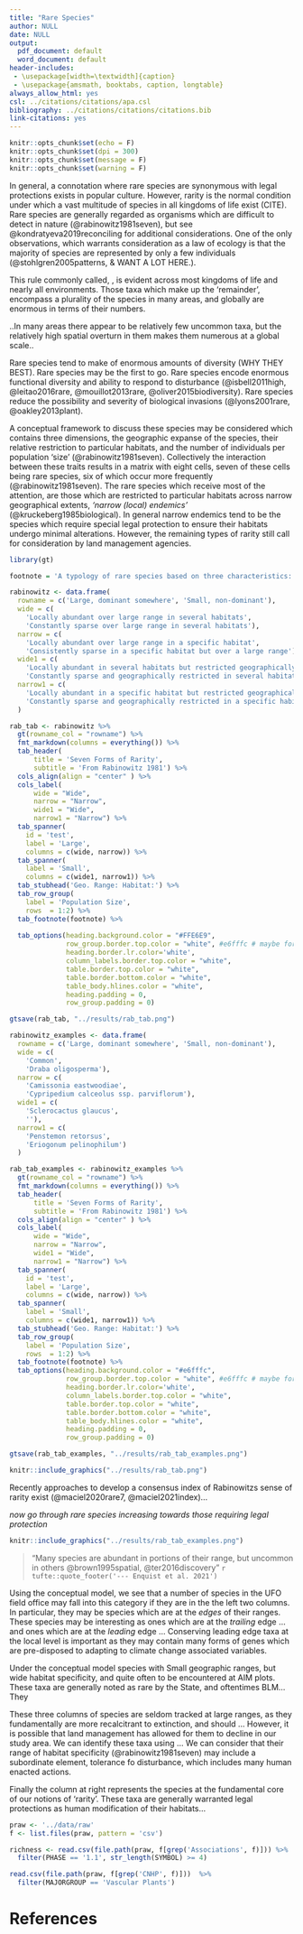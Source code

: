 ```yaml
---
title: "Rare Species"
author: NULL
date: NULL
output:
  pdf_document: default
  word_document: default
header-includes: 
 - \usepackage[width=\textwidth]{caption}
 - \usepackage{amsmath, booktabs, caption, longtable}
always_allow_html: yes
csl: ../citations/citations/apa.csl
bibliography: ../citations/citations/citations.bib
link-citations: yes
---
```


```r
knitr::opts_chunk$set(echo = F)
knitr::opts_chunk$set(dpi = 300) 
knitr::opts_chunk$set(message = F)
knitr::opts_chunk$set(warning = F)
```

In general, a connotation where rare species are synonymous with legal protections exists in popular culture. However, rarity is the normal condition under which a vast multitude of species in all kingdoms of life exist (CITE). Rare species are generally regarded as organisms which are difficult to detect in nature (@rabinowitz1981seven), but see @kondratyeva2019reconciling for additional considerations. One of the only observations, which warrants consideration as a law of ecology is that the majority of species are represented by only a few individuals (@stohlgren2005patterns, & WANT A LOT HERE.). 

This rule commonly called, , is evident across most kingdoms of life and nearly all environments. Those taxa which make up the 'remainder', encompass a plurality of the species in many areas, and globally are enormous in terms of their numbers. 

..In many areas there appear to be relatively few uncommon taxa, but the relatively high spatial overturn in them makes them numerous at a global scale..

Rare species tend to make of enormous amounts of diversity (WHY THEY BEST). Rare species may be the first to go. Rare species encode enormous functional diversity and ability to respond to disturbance (@isbell2011high, @leitao2016rare, @mouillot2013rare, @oliver2015biodiversity). Rare species reduce the possibility and severity of biological invasions (@lyons2001rare, @oakley2013plant). 

A conceptual framework to discuss these species may be considered which contains three dimensions, the geographic expanse of the species, their relative restriction to particular habitats, and the number of individuals per population 'size' (@rabinowitz1981seven). Collectively the interaction between these traits results in a matrix with eight cells, seven of these cells being rare species, six of which occur more frequently (@rabinowitz1981seven). The rare species which receive most of the attention, are those which are restricted to particular habitats across narrow geographical extents, *'narrow (local) endemics'* (@kruckeberg1985biological). In general narrow endemics tend to be the species which require special legal protection to ensure their habitats undergo minimal alterations.  However, the remaining types of rarity still call for consideration by land management agencies. 

```r
library(gt)

footnote = 'A typology of rare species based on three characteristics: geographic range, habitat specificity, and local population size.'

rabinowitz <- data.frame(
  rowname = c('Large, dominant somewhere', 'Small, non-dominant'),
  wide = c(
    'Locally abundant over large range in several habitats', 
    'Constantly sparse over large range in several habitats'), 
  narrow = c(
    'Locally abundant over large range in a specific habitat',
    'Consistently sparse in a specific habitat but over a large range'),
  wide1 = c(
    'Locally abundant in several habitats but restricted geographically',
    'Constantly sparse and geographically restricted in several habitats'),
  narrow1 = c(
    'Locally abundant in a specific habitat but restricted geographically',
    'Constantly sparse and geographically restricted in a specific habitat')
  )

rab_tab <- rabinowitz %>% 
  gt(rowname_col = "rowname") %>% 
  fmt_markdown(columns = everything()) %>% 
  tab_header(
      title = 'Seven Forms of Rarity',
      subtitle = 'From Rabinowitz 1981') %>% 
  cols_align(align = "center" ) %>% 
  cols_label(
      wide = "Wide",
      narrow = "Narrow",
      wide1 = "Wide",
      narrow1 = "Narrow") %>% 
  tab_spanner(
    id = 'test',
    label = 'Large',
    columns = c(wide, narrow)) %>% 
  tab_spanner(
    label = 'Small',
    columns = c(wide1, narrow1)) %>% 
  tab_stubhead('Geo. Range: Habitat:') %>% 
  tab_row_group(
    label = 'Population Size', 
    rows  = 1:2) %>% 
  tab_footnote(footnote) %>% 
  
  tab_options(heading.background.color = "#FFE6E9",
              row_group.border.top.color = "white", #e6fffc # maybe for the remaining lines?
              heading.border.lr.color='white', 
              column_labels.border.top.color = "white",
              table.border.top.color = "white",
              table.border.bottom.color = "white",
              table_body.hlines.color = "white",
              heading.padding = 0,
              row_group.padding = 0)

gtsave(rab_tab, "../results/rab_tab.png")

rabinowitz_examples <- data.frame(
  rowname = c('Large, dominant somewhere', 'Small, non-dominant'),
  wide = c(
    'Common', 
    'Draba oligosperma'), 
  narrow = c(
    'Camissonia eastwoodiae',
    'Cypripedium calceolus ssp. parviflorum'),
  wide1 = c(
    'Sclerocactus glaucus',
    ''),
  narrow1 = c(
    'Penstemon retorsus',
    'Eriogonum pelinophilum')
  )

rab_tab_examples <- rabinowitz_examples %>% 
  gt(rowname_col = "rowname") %>% 
  fmt_markdown(columns = everything()) %>% 
  tab_header(
      title = 'Seven Forms of Rarity',
      subtitle = 'From Rabinowitz 1981') %>% 
  cols_align(align = "center" ) %>% 
  cols_label(
      wide = "Wide",
      narrow = "Narrow",
      wide1 = "Wide",
      narrow1 = "Narrow") %>% 
  tab_spanner(
    id = 'test',
    label = 'Large',
    columns = c(wide, narrow)) %>% 
  tab_spanner(
    label = 'Small',
    columns = c(wide1, narrow1)) %>% 
  tab_stubhead('Geo. Range: Habitat:') %>% 
  tab_row_group(
    label = 'Population Size', 
    rows  = 1:2) %>% 
  tab_footnote(footnote) %>% 
  tab_options(heading.background.color = "#e6fffc",
              row_group.border.top.color = "white", #e6fffc # maybe for the remaining lines?
              heading.border.lr.color='white', 
              column_labels.border.top.color = "white",
              table.border.top.color = "white",
              table.border.bottom.color = "white",
              table_body.hlines.color = "white",
              heading.padding = 0,
              row_group.padding = 0)

gtsave(rab_tab_examples, "../results/rab_tab_examples.png")
```

```r
knitr::include_graphics("../results/rab_tab.png")
```


Recently approaches to develop a consensus index of Rabinowitzs sense of rarity exist (@maciel2020rare7, @maciel2021index)...

*now go through rare species increasing towards those requiring legal protection*


```r
knitr::include_graphics("../results/rab_tab_examples.png")
```


> "Many species are abundant in portions of their range, but uncommon in others @brown1995spatial, @ter2016discovery"
> `r tufte::quote_footer('--- Enquist et al. 2021')`

Using the conceptual model, we see that a number of species in the UFO field office may fall into this category if they are in the the left two columns. In particular, they may be species which are at the *edges* of their ranges. These species may be interesting as ones which are at the *trailing* edge  ... and ones which are at the *leading* edge ... Conserving leading edge taxa at the local level is important as they may contain many forms of genes which are pre-disposed to adapting to climate change associated variables. 

Under the conceptual model species with Small geographic ranges, but wide habitat specificity, and quite often to be encountered at AIM plots. These taxa are generally noted as rare by the State, and oftentimes BLM... They

These three columns of species are seldom tracked at large ranges, as they fundamentally are more recalcitrant to extinction, and should ...  However, it is possible that land management has allowed for them to decline in our study area. We can identify these taxa using ... We can consider that their range of habitat specificity (@rabinowitz1981seven) may include a subordinate element, tolerance fo disturbance, which includes many human enacted actions. 

Finally the column at right represents the species at the fundamental core of our notions of 'rarity'. These taxa are generally warranted legal protections as human modification of their habitats... 



```r
praw <- '../data/raw'
f <- list.files(praw, pattern = 'csv')

richness <- read.csv(file.path(praw, f[grep('Associations', f)])) %>% 
  filter(PHASE == '1.1', str_length(SYMBOL) >= 4)  
```


```r

read.csv(file.path(praw, f[grep('CNHP', f)]))  %>% 
  filter(MAJORGROUP == 'Vascular Plants')

```



# References

